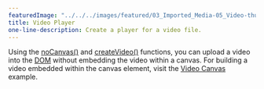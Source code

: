 ---
featuredImage: "../../../images/featured/03_Imported_Media-05_Video-thumbnail.png"
title: Video Player
one-line-description: Create a player for a video file.
---

Using the <a href="https://p5js.org/reference/#/p5/noCanvas" target="_blank">noCanvas()</a>
and <a href="https://p5js.org/reference/#/p5/createVideo" target="_blank">createVideo()</a> 
functions, you can upload a video into the 
<a href="https://developer.mozilla.org/en-US/docs/Glossary/DOM" target="_blank">DOM</a> 
without embedding the video within a canvas. For building a video embedded within the canvas element,
visit the 
<a href="https://p5js.org/examples/dom-video-canvas.html" target="_blank">Video Canvas</a> example.
